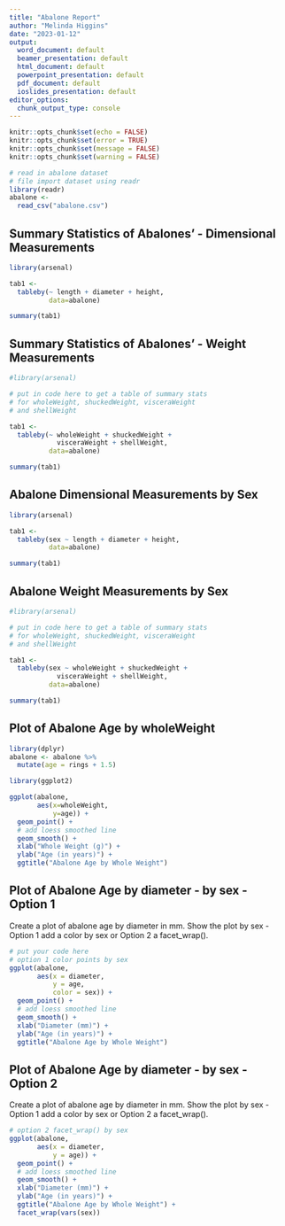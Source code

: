 ```yaml
---
title: "Abalone Report"
author: "Melinda Higgins"
date: "2023-01-12"
output:
  word_document: default
  beamer_presentation: default
  html_document: default
  powerpoint_presentation: default
  pdf_document: default
  ioslides_presentation: default
editor_options:
  chunk_output_type: console
---
```


```r
knitr::opts_chunk$set(echo = FALSE)
knitr::opts_chunk$set(error = TRUE)
knitr::opts_chunk$set(message = FALSE)
knitr::opts_chunk$set(warning = FALSE)

# read in abalone dataset
# file import dataset using readr
library(readr)
abalone <- 
  read_csv("abalone.csv")
```

## Summary Statistics of Abalones' - Dimensional Measurements

```r
library(arsenal)

tab1 <- 
  tableby(~ length + diameter + height, 
          data=abalone)

summary(tab1)
```

## Summary Statistics of Abalones' - Weight Measurements

```r
#library(arsenal)

# put in code here to get a table of summary stats
# for wholeWeight, shuckedWeight, visceraWeight 
# and shellWeight

tab1 <- 
  tableby(~ wholeWeight + shuckedWeight + 
            visceraWeight + shellWeight, 
          data=abalone)

summary(tab1)
```

## Abalone Dimensional Measurements by Sex

```r
library(arsenal)

tab1 <- 
  tableby(sex ~ length + diameter + height, 
          data=abalone)

summary(tab1)
```

## Abalone Weight Measurements by Sex

```r
#library(arsenal)

# put in code here to get a table of summary stats
# for wholeWeight, shuckedWeight, visceraWeight 
# and shellWeight

tab1 <- 
  tableby(sex ~ wholeWeight + shuckedWeight + 
            visceraWeight + shellWeight, 
          data=abalone)

summary(tab1)
```

## Plot of Abalone Age by wholeWeight

```r
library(dplyr)
abalone <- abalone %>%
  mutate(age = rings + 1.5)

library(ggplot2)

ggplot(abalone,
       aes(x=wholeWeight, 
           y=age)) +
  geom_point() +
  # add loess smoothed line
  geom_smooth() + 
  xlab("Whole Weight (g)") + 
  ylab("Age (in years)") + 
  ggtitle("Abalone Age by Whole Weight")
```

## Plot of Abalone Age by diameter - by sex - Option 1

Create a plot of abalone age by diameter in mm. Show the plot by sex - Option 1 add a color by sex or Option 2 a facet_wrap().

```r
# put your code here
# option 1 color points by sex
ggplot(abalone,
       aes(x = diameter, 
           y = age,
           color = sex)) +
  geom_point() +
  # add loess smoothed line
  geom_smooth() + 
  xlab("Diameter (mm)") + 
  ylab("Age (in years)") + 
  ggtitle("Abalone Age by Whole Weight")
```

## Plot of Abalone Age by diameter - by sex - Option 2

Create a plot of abalone age by diameter in mm. Show the plot by sex - Option 1 add a color by sex or Option 2 a facet_wrap().

```r
# option 2 facet_wrap() by sex
ggplot(abalone,
       aes(x = diameter, 
           y = age)) +
  geom_point() +
  # add loess smoothed line
  geom_smooth() + 
  xlab("Diameter (mm)") + 
  ylab("Age (in years)") + 
  ggtitle("Abalone Age by Whole Weight") +
  facet_wrap(vars(sex))
```


